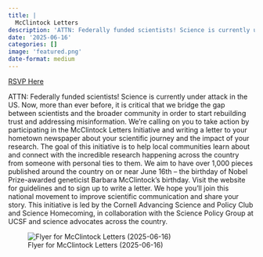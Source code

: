 ```yaml
---
title: |
  McClintock Letters
description: 'ATTN: Federally funded scientists! Science is currently under attack in the US.'
date: '2025-06-16'
categories: []
image: 'featured.png'
date-format: medium 
---
```

<a href=https://blogs.cornell.edu/asap/events-initiatives/the-mcclintock-letters/ class='btn btn-danger'>RSVP Here</a>

ATTN: Federally funded scientists! Science is currently under attack in the US. Now, more than ever before, it is critical that we bridge the gap between scientists and the broader community in order to start rebuilding trust and addressing misinformation. We’re calling on you to take action by participating in the McClintock Letters Initiative and writing a letter to your hometown newspaper about your scientific journey and the impact of your research. The goal of this initiative is to help local communities learn about and connect with the incredible research happening across the country from someone with personal ties to them. We aim to have over 1,000 pieces published around the country on or near June 16th – the birthday of Nobel Prize-awarded geneticist Barbara McClintock’s birthday. Visit the website for guidelines and to sign up to write a letter. We hope you’ll join this national movement to improve scientific communication and share your story. This initiative is led by the Cornell Advancing Science and Policy Club and Science Homecoming, in collaboration with the Science Policy Group at UCSF and science advocates across the country.

![Flyer for McClintock Letters (2025-06-16)](featured.png){.lightbox}
